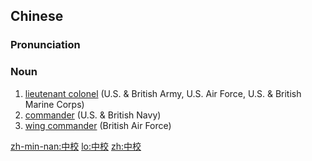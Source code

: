 ==Chinese==
{{zh-forms}}

===Pronunciation===
{{zh-pron
|m=zhōngxiào
|c=zung1 gaau3
|mn=qz,xm,zz:tiong-kàu/tw:tiong-hāu
|cat=v
}}

===Noun===
{{zh-noun}}

# [[lieutenant colonel]] (U.S. & British Army, U.S. Air Force, U.S. & British Marine Corps)
# [[commander]] (U.S. & British Navy)
# [[wing commander]] (British Air Force)

[[zh-min-nan:中校]]
[[lo:中校]]
[[zh:中校]]